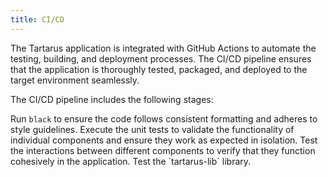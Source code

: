 ```yaml
---
title: CI/CD
---
```


The Tartarus application is integrated with GitHub Actions to automate the testing, building, and deployment processes. The CI/CD pipeline ensures that the application is thoroughly tested, packaged, and deployed to the target environment seamlessly.

The CI/CD pipeline includes the following stages:

<Steps>
  <Step title="Style Check" icon="pen-fancy">
    Run <code>black</code> to ensure the code follows consistent formatting and adheres to style guidelines.
  </Step>
  <Step title="Run Unit Tests" icon="vial-circle-check">
    Execute the unit tests to validate the functionality of individual components and ensure they work as expected in isolation.
  </Step>
  <Step title="Run Integration Tests" icon="merge">
    Test the interactions between different components to verify that they function cohesively in the application.
  </Step>
  <Step title="Run Library Tests" icon="book">
   Test the `tartarus-lib` library.
   </Step>
</Steps>